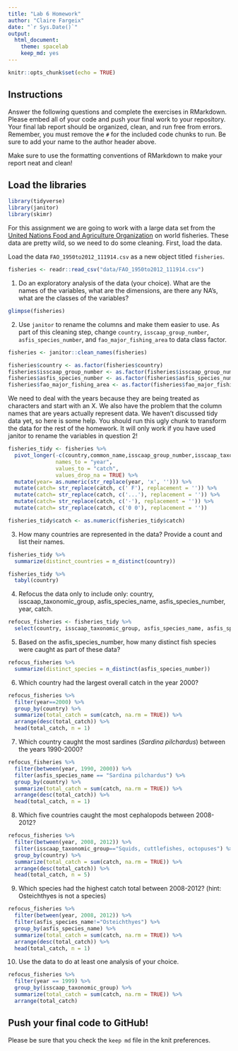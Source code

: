 ```yaml
---
title: "Lab 6 Homework"
author: "Claire Fargeix"
date: "`r Sys.Date()`"
output:
  html_document: 
    theme: spacelab
    keep_md: yes
---
```


```r
knitr::opts_chunk$set(echo = TRUE)
```

## Instructions
Answer the following questions and complete the exercises in RMarkdown. Please embed all of your code and push your final work to your repository. Your final lab report should be organized, clean, and run free from errors. Remember, you must remove the `#` for the included code chunks to run. Be sure to add your name to the author header above.  

Make sure to use the formatting conventions of RMarkdown to make your report neat and clean!  

## Load the libraries
```r
library(tidyverse)
library(janitor)
library(skimr)
```

For this assignment we are going to work with a large data set from the [United Nations Food and Agriculture Organization](http://www.fao.org/about/en/) on world fisheries. These data are pretty wild, so we need to do some cleaning. First, load the data.  

Load the data `FAO_1950to2012_111914.csv` as a new object titled `fisheries`.
```r
fisheries <- readr::read_csv("data/FAO_1950to2012_111914.csv")
```

1. Do an exploratory analysis of the data (your choice). What are the names of the variables, what are the dimensions, are there any NA's, what are the classes of the variables?  
```r
glimpse(fisheries)
```

2. Use `janitor` to rename the columns and make them easier to use. As part of this cleaning step, change `country`, `isscaap_group_number`, `asfis_species_number`, and `fao_major_fishing_area` to data class factor. 
```r
fisheries <- janitor::clean_names(fisheries)
```

```r
fisheries$country <- as.factor(fisheries$country)
fisheries$isscaap_group_number <- as.factor(fisheries$isscaap_group_number)
fisheries$asfis_species_number <- as.factor(fisheries$asfis_species_number)
fisheries$fao_major_fishing_area <- as.factor(fisheries$fao_major_fishing_area)
```

We need to deal with the years because they are being treated as characters and start with an X. We also have the problem that the column names that are years actually represent data. We haven't discussed tidy data yet, so here is some help. You should run this ugly chunk to transform the data for the rest of the homework. It will only work if you have used janitor to rename the variables in question 2!
```r
fisheries_tidy <- fisheries %>% 
  pivot_longer(-c(country,common_name,isscaap_group_number,isscaap_taxonomic_group,asfis_species_number,asfis_species_name,fao_major_fishing_area,measure),
               names_to = "year",
               values_to = "catch",
               values_drop_na = TRUE) %>% 
  mutate(year= as.numeric(str_replace(year, 'x', ''))) %>% 
  mutate(catch= str_replace(catch, c(' F'), replacement = '')) %>% 
  mutate(catch= str_replace(catch, c('...'), replacement = '')) %>% 
  mutate(catch= str_replace(catch, c('-'), replacement = '')) %>% 
  mutate(catch= str_replace(catch, c('0 0'), replacement = ''))

fisheries_tidy$catch <- as.numeric(fisheries_tidy$catch)
```

3. How many countries are represented in the data? Provide a count and list their names.
```r
fisheries_tidy %>%
  summarize(distinct_countries = n_distinct(country))
```

```r
fisheries_tidy %>%
  tabyl(country)
```

4. Refocus the data only to include only: country, isscaap_taxonomic_group, asfis_species_name, asfis_species_number, year, catch.
```r
refocus_fisheries <- fisheries_tidy %>%
  select(country, isscaap_taxonomic_group, asfis_species_name, asfis_species_number, year, catch)
```

5. Based on the asfis_species_number, how many distinct fish species were caught as part of these data?
```r
refocus_fisheries %>% 
  summarize(distinct_species = n_distinct(asfis_species_number))
```

6. Which country had the largest overall catch in the year 2000?
```r
refocus_fisheries %>% 
  filter(year==2000) %>% 
  group_by(country) %>% 
  summarize(total_catch = sum(catch, na.rm = TRUE)) %>% 
  arrange(desc(total_catch)) %>% 
  head(total_catch, n = 1)
```

7. Which country caught the most sardines (_Sardina pilchardus_) between the years 1990-2000?
```r
refocus_fisheries %>% 
  filter(between(year, 1990, 2000)) %>% 
  filter(asfis_species_name == "Sardina pilchardus") %>% 
  group_by(country) %>% 
  summarize(total_catch = sum(catch, na.rm = TRUE)) %>% 
  arrange(desc(total_catch)) %>% 
  head(total_catch, n = 1) 
```

8. Which five countries caught the most cephalopods between 2008-2012?
```r
refocus_fisheries %>% 
  filter(between(year, 2008, 2012)) %>% 
  filter(isscaap_taxonomic_group=="Squids, cuttlefishes, octopuses") %>% 
  group_by(country) %>% 
  summarize(total_catch = sum(catch, na.rm = TRUE)) %>% 
  arrange(desc(total_catch)) %>% 
  head(total_catch, n = 5)
```

9. Which species had the highest catch total between 2008-2012? (hint: Osteichthyes is not a species)
```r
refocus_fisheries %>% 
  filter(between(year, 2008, 2012)) %>%
  filter(asfis_species_name!="Osteichthyes") %>% 
  group_by(asfis_species_name) %>% 
  summarize(total_catch = sum(catch, na.rm = TRUE)) %>% 
  arrange(desc(total_catch)) %>% 
  head(total_catch, n = 1)

```

10. Use the data to do at least one analysis of your choice.
```r
refocus_fisheries %>% 
  filter(year == 1999) %>% 
  group_by(isscaap_taxonomic_group) %>% 
  summarize(total_catch = sum(catch, na.rm = TRUE)) %>% 
  arrange(total_catch)
```

## Push your final code to GitHub!
Please be sure that you check the `keep md` file in the knit preferences.   
